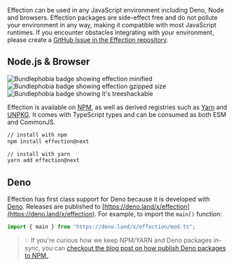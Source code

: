 Effection can be used in any JavaScript environment including Deno, Node and browsers. Effection packages are side-effect free and do not pollute your environment in any way, making it compatible with most JavaScript runtimes.
If you encounter obstacles integrating with your environment, please create a [GitHub Issue in the Effection repository](https://github.com/thefrontside/effection/issues/new).

## Node.js & Browser

<p class="inline-flex space-x-2 my-0">
  <img class="my-0" src="https://badgen.net/bundlephobia/min/effection" alt="Bundlephobia badge showing effection minified" />
  <img class="my-0" src="https://badgen.net/bundlephobia/minzip/effection" alt="Bundlephobia badge showing effection gzipped size" />
  <img class="my-0" src="https://badgen.net/bundlephobia/tree-shaking/effection" alt="Bundlephobia badge showing it's treeshackable" />
</p>

Effection is available on [NPM][npm], as well as derived registries such as [Yarn][yarn] and [UNPKG][unpkg]. It comes with TypeScript types and can be consumed as both ESM and CommonJS.

```bash
// install with npm
npm install effection@next

// install with yarn
yarn add effection@next
```

## Deno

Effection has first class support for Deno because it is developed with [Deno](https://deno.land). Releases are published to [https://deno.land/x/effection](https://deno.land/x/effection). For example, to import the `main()` function:

```ts
import { main } from "https://deno.land/x/effection/mod.ts";
```

> 💡 If you're curious how we keep NPM/YARN and Deno packages in-sync, you can [checkout the blog post on how publish Deno packages to NPM.][deno-npm-publish].

[deno-npm-publish]: https://frontside.com/blog/2023-04-27-deno-is-the-easiest-way-to-author-npm-packages/
[unpkg]: https://unpkg.com/effection
[yarn]: https://yarnpkg.com/package?q=effection&name=effection
[npm]: https://www.npmjs.com/package/effection
[bundlephobia]: https://bundlephobia.com/package/effection